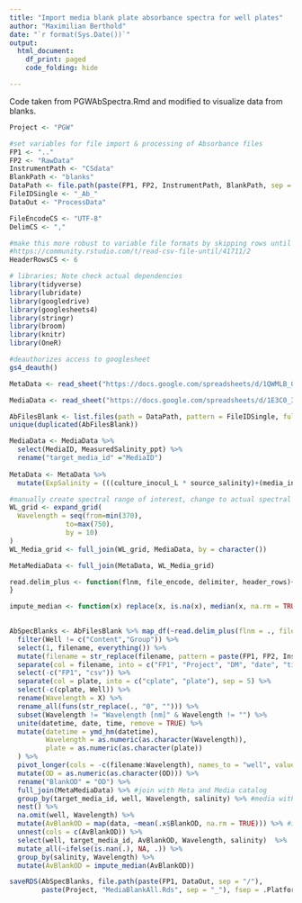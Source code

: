 ```yaml
---
title: "Import media blank plate absorbance spectra for well plates"
author: "Maximilian Berthold"
date: "`r format(Sys.Date())`"
output:
  html_document:
    df_print: paged
    code_folding: hide   

---
```

Code taken from PGWAbSpectra.Rmd and modified to visualize data from blanks.

```r
Project <- "PGW"

#set variables for file import & processing of Absorbance files
FP1 <- ".."
FP2 <- "RawData"
InstrumentPath <- "CSdata"
BlankPath <- "blanks"
DataPath <- file.path(paste(FP1, FP2, InstrumentPath, BlankPath, sep = "/"), fsep = .Platform$file.sep)
FileIDSingle <- "_Ab_"
DataOut <- "ProcessData"

FileEncodeCS <- "UTF-8" 
DelimCS <- ","

#make this more robust to variable file formats by skipping rows until 'Well' detected; not yet implemented
#https://community.rstudio.com/t/read-csv-file-until/41711/2
HeaderRowsCS <- 6
```



```r
# libraries; Note check actual dependencies
library(tidyverse)
library(lubridate)
library(googledrive)
library(googlesheets4)
library(stringr)
library(broom)
library(knitr)
library(OneR)

```


```r

#deauthorizes access to googlesheet
gs4_deauth()

MetaData <- read_sheet("https://docs.google.com/spreadsheets/d/1QWMLB_0E9uNK0o67pypTZKjkyjEpBMEzoYTi1Db86Q8/edit?usp=sharing")

MediaData <- read_sheet("https://docs.google.com/spreadsheets/d/1E3C0_3ziDp-NnvvI5l7ZgqcanKZxSqgaWxk3uUmgRLA/edit?usp=sharing")

AbFilesBlank <- list.files(path = DataPath, pattern = FileIDSingle, full.names = TRUE) 
unique(duplicated(AbFilesBlank))

MediaData <- MediaData %>%
  select(MediaID, MeasuredSalinity_ppt) %>%
  rename("target_media_id" ="MediaID")
  
MetaData <- MetaData %>%
  mutate(ExpSalinity = (((culture_inocul_L * source_salinity)+(media_inocul_L*salinity))/(culture_inocul_L+media_inocul_L)))

#manually create spectral range of interest, change to actual spectral range by extracting from blanks measured
WL_grid <- expand_grid(
  Wavelength = seq(from=min(370), 
              to=max(750), 
              by = 10)
)
WL_Media_grid <- full_join(WL_grid, MediaData, by = character())

MetaMediaData <- full_join(MetaData, WL_Media_grid)

```


```r

read.delim_plus <- function(flnm, file_encode, delimiter, header_rows){read.delim(flnm, fileEncoding = file_encode, sep = delimiter,  skip = header_rows, row.names = NULL) %>% mutate(filename = flnm)
}

impute_median <- function(x) replace(x, is.na(x), median(x, na.rm = TRUE))  #function to impute median average OD values of blanks at their respective wavelength for media, where blank measurements are missing
  

AbSpecBlanks <- AbFilesBlank %>% map_df(~read.delim_plus(flnm = ., file_encode = FileEncodeCS, delimiter = DelimCS, header_rows = HeaderRowsCS))  %>%
  filter(Well != c("Content","Group")) %>%
  select(1, filename, everything()) %>%
  mutate(filename = str_replace(filename, pattern = paste(FP1, FP2, InstrumentPath, BlankPath, sep = "/"), replacement = "")) %>%
  separate(col = filename, into = c("FP1", "Project", "DM", "date", "time", "plate","blank", "csv"), sep = "([\\/\\_\\.\\:])", remove = FALSE) %>%
  select(-c("FP1", "csv")) %>%
  separate(col = plate, into = c("cplate", "plate"), sep = 5) %>%
  select(-c(cplate, Well)) %>%
  rename(Wavelength = X) %>%
  rename_all(funs(str_replace(., "0", ""))) %>%
  subset(Wavelength != "Wavelength [nm]" & Wavelength != "") %>%
  unite(datetime, date, time, remove = TRUE) %>%
  mutate(datetime = ymd_hm(datetime),
         Wavelength = as.numeric(as.character(Wavelength)),
         plate = as.numeric(as.character(plate))
  ) %>%
  pivot_longer(cols = -c(filename:Wavelength), names_to = "well", values_to = "OD") %>% #long format better for downstream analyses
  mutate(OD = as.numeric(as.character(OD))) %>%
  rename("BlankOD" = "OD") %>%
  full_join(MetaMediaData) %>% #join with Meta and Media catalog 
  group_by(target_media_id, well, Wavelength, salinity) %>% #media with different salinity has different optical properties
  nest() %>%
  na.omit(well, Wavelength) %>%
  mutate(AvBlankOD = map(data, ~mean(.x$BlankOD, na.rm = TRUE))) %>% #impute median in case there are missing values
  unnest(cols = c(AvBlankOD)) %>%
  select(well, target_media_id, AvBlankOD, Wavelength, salinity)  %>%
  mutate_all(~ifelse(is.nan(.), NA, .)) %>%
  group_by(salinity, Wavelength) %>%
  mutate(AvBlankOD = impute_median(AvBlankOD))

saveRDS(AbSpecBlanks, file.path(paste(FP1, DataOut, sep = "/"),
        paste(Project, "MediaBlankAll.Rds", sep = "_"), fsep = .Platform$file.sep))

```

